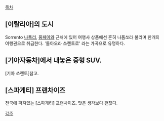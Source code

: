 [[목차]]

== [이탈리아]의 도시 ==
Sorrento
[[나폴리]], [[폼페이]]와 근처에 있어 여행사 상품에선 흔히 나폼쏘라 불리며 한개의 여행권으로 취급한다. 
'돌아오라 쏘렌토로' 라는 가곡으로 유명하다.

== [기아자동차]에서 내놓은 중형 SUV. ==
[기아 쏘렌토]참고.

== [스파게티] 프랜차이즈 == 
전국에 퍼져있는 [스파게티] 프랜차이즈. 맛은 생각보다 괜찮다.

[[각주]]
